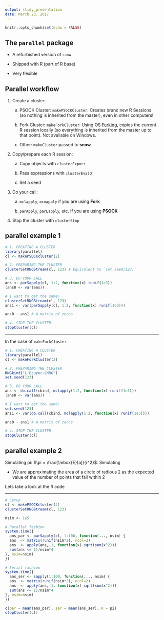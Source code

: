 ```yaml
---
output: slidy_presentation
date: March 23, 2017
---
```


```r
knitr::opts_chunk$set(echo = FALSE)
```

## The `parallel` package

*   A refurbished version of `snow`

*   Shipped with R (part of R base)

*   Very flexible

## Parallel workflow

1.  Create a cluster:

    a.  PSOCK Cluster: `makePSOCKCluster`: Creates brand new R Sessions (so
        nothing is inherited from the master), even in other computers!
        
    b.  Fork Cluster: `makeForkCluster`: Using OS
        [Forking](https://en.wikipedia.org/wiki/Fork_(system_call)),
        copies the current R session locally (so everything is inherited from
        the master up to that point). Not available on Windows.
    
    c.  Other: `makeCluster` passed to **snow**
    
2.  Copy/prepare each R session:

    a.  Copy objects with `clusterExport`

    b.  Pass expressions with `clusterEvalQ`

    c.  Set a seed
    

3.  Do your call:

    a.  `mclapply`, `mcmapply` if you are using **Fork**

    b.  `parApply`, `parLapply`, etc. if you are using **PSOCK**

    
4.  Stop the cluster with `clusterStop`
    
## parallel example 1

```r
# 1. CREATING A CLUSTER
library(parallel)
cl <- makePSOCKcluster(2)    

# 2. PREPARING THE CLUSTER
clusterSetRNGStream(cl, 123) # Equivalent to `set.seed(123)`

# 3. DO YOUR CALL
ans <- parSapply(cl, 1:2, function(x) runif(1e3))
(ans0 <- var(ans))

# I want to get the same!
clusterSetRNGStream(cl, 123)
ans1 <- var(parSapply(cl, 1:2, function(x) runif(1e3)))

ans0 - ans1 # A matrix of zeros

# 4. STOP THE CLUSTER
stopCluster(cl)
```

-----

In the case of `makeForkCluster`

```r
# 1. CREATING A CLUSTER
library(parallel)
cl <- makeForkCluster(2)    

# 2. PREPARING THE CLUSTER
RNGkind("L'Ecuyer-CMRG")
set.seed(123) 

# 3. DO YOUR CALL
ans <- do.call(cbind, mclapply(1:2, function(x) runif(1e3)))
(ans0 <- var(ans))

# I want to get the same!
set.seed(123) 
ans1 <- var(do.call(cbind, mclapply(1:2, function(x) runif(1e3))))

ans0 - ans1 # A matrix of zeros

# 4. STOP THE CLUSTER
stopCluster(cl)
```

## parallel example 2

Simulating pi: $\pi = \frac{\mbox{E}[a]}{r^2}$. Simulating

*   We are approximating the area of a circle of radious 2 as the expected
    value of the number of points that fall within 2
    

Lets take a look at the R code

-----

```r

# Setup
cl <- makePSOCKcluster(4)
clusterSetRNGStream(cl, 123)

nsim <- 1e5

# Parallel fashion
system.time({
  ans_par <- parSapply(cl, 1:100, function(..., nsim) {
  ans  <- matrix(runif(nsim*2), ncol=2)
  ans  <- apply(ans, 1, function(x) sqrt(sum(x^2)))
  sum(ans <= 1)/nsim*4
}, nsim=nsim)
})

# Serial fashion
system.time({
  ans_ser <- sapply(1:100, function(..., nsim) {
  ans  <- matrix(runif(nsim*2), ncol=2)
  ans  <- apply(ans, 1, function(x) sqrt(sum(x^2)))
  sum(ans <= 1)/nsim*4
}, nsim=nsim)
})

c(par = mean(ans_par), ser = mean(ans_ser), R = pi)
stopCluster(cl)
```

